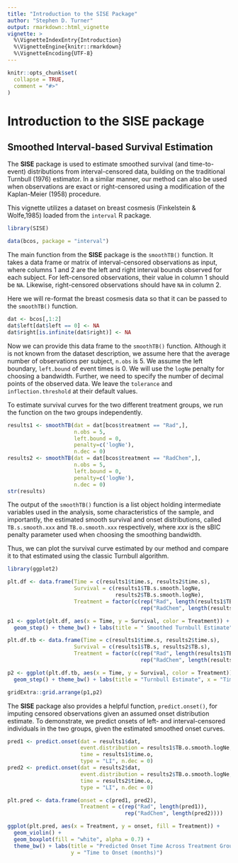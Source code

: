```yaml
---
title: "Introduction to the SISE Package"
author: "Stephen D. Turner"
output: rmarkdown::html_vignette
vignette: >
  %\VignetteIndexEntry{Introduction}
  %\VignetteEngine{knitr::rmarkdown}
  %\VignetteEncoding{UTF-8}
---
```


```r
knitr::opts_chunk$set(
  collapse = TRUE,
  comment = "#>"
)
```

# Introduction to the **SISE** package

## Smoothed Interval-based Survival Estimation

The **SISE** package is used to estimate smoothed survival (and time-to-event) distributions from interval-censored data, building on the traditional Turnbull (1976) estimator. In a similar manner, our method can also be used when observations are exact or right-censored using a modification of the Kaplan-Meier (1958) procedure.

This vignette utilizes a dataset on breast cosmesis (Finkelstein & Wolfe,1985) loaded from the `interval` R package.

```r
library(SISE)

data(bcos, package = "interval")
```


The main function from the **SISE** package is the `smoothTB()` function. It takes a data frame or matrix of interval-censored observations as input, where columns 1 and 2 are the left and right interval bounds observed for each subject. For left-censored observations, their value in column 1 should be `NA`. Likewise, right-censored observations should have `NA` in column 2.

Here we will re-format the breast cosmesis data so that it can be passed to the `smoothTB()` function.

```r
dat <- bcos[,1:2]
dat$left[dat$left == 0] <- NA
dat$right[is.infinite(dat$right)] <- NA
```

Now we can provide this data frame to the `smoothTB()` function. Although it is not known from the dataset description, we assume here that the average number of observations per subject, `n.obs` is 5. We assume the left boundary, `left.bound` of event times is 0. We will use the `logNe` penalty for choosing a bandwidth. Further, we need to specify the number of decimal points of the observed data. We leave the `tolerance` and `inflection.threshold` at their default values.

To estimate survival curves for the two different treatment groups, we run the function on the two groups independently.

```r
results1 <- smoothTB(dat = dat[bcos$treatment == "Rad",], 
                     n.obs = 5, 
                     left.bound = 0, 
                     penalty=c('logNe'), 
                     n.dec = 0)
results2 <- smoothTB(dat = dat[bcos$treatment == "RadChem",],
                     n.obs = 5, 
                     left.bound = 0, 
                     penalty=c('logNe'), 
                     n.dec = 0)
str(results)
```

The output of the `smoothTB()` function is a list object holding intermediate variables used in the analysis, some characteristics of the sample, and importantly, the estimated smooth survival and onset distributions, called `TB.s.smooth.xxx` and `TB.o.smooth.xxx` respectively, where *xxx* is the sBIC penalty parameter used when choosing the smoothing bandwidth.

Thus, we can plot the survival curve estimated by our method and compare it to that estimated using the classic Turnbull algorithm.

```r
library(ggplot2)

plt.df <- data.frame(Time = c(results1$time.s, results2$time.s),
                     Survival = c(results1$TB.s.smooth.logNe,
                                  results2$TB.s.smooth.logNe),
                     Treatment = factor(c(rep("Rad", length(results1$TB.s.smooth.logNe)),
                                          rep("RadChem", length(results2$TB.s.smooth.logNe)))))

p1 <- ggplot(plt.df, aes(x = Time, y = Survival, color = Treatment)) +
  geom_step() + theme_bw() + labs(title = " Smoothed Turnbull Estimate", x = "Time (months)")

plt.df.tb <- data.frame(Time = c(results1$time.s, results2$time.s),
                     Survival = c(results1$TB.s, results2$TB.s),
                     Treatment = factor(c(rep("Rad", length(results1$TB.s)),
                                          rep("RadChem", length(results2$TB.s)))))

p2 <- ggplot(plt.df.tb, aes(x = Time, y = Survival, color = Treatment)) +
  geom_step() + theme_bw() + labs(title = "Turnbull Estimate", x = "Time (months)")

gridExtra::grid.arrange(p1,p2)

```


The **SISE** package also provides a helpful function, `predict.onset()`, for imputing censored observations given an assumed onset distribution estimate. To demonstrate, we predict onsets of left- and interval-censored individuals in the two groups, given the estimated smoothed onset curves. 


```r
pred1 <- predict.onset(dat = results1$dat, 
                       event.distribution = results1$TB.o.smooth.logNe, 
                       time = results1$time.o, 
                       type = "LI", n.dec = 0)
pred2 <- predict.onset(dat = results2$dat, 
                       event.distribution = results2$TB.o.smooth.logNe, 
                       time = results2$time.o, 
                       type = "LI", n.dec = 0)

plt.pred <- data.frame(onset = c(pred1, pred2),
                       Treatment = c(rep("Rad", length(pred1)),
                                     rep("RadChem", length(pred2))))

ggplot(plt.pred, aes(x = Treatment, y = onset, fill = Treatment)) +
  geom_violin() +
  geom_boxplot(fill = "white", alpha = 0.7) +
  theme_bw() + labs(title = "Predicted Onset Time Across Treatment Groups",
                    y = "Time to Onset (months)")

```

